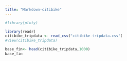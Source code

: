 ```yaml
---
title: "Markdown-citibike"
---
```


```r
#library(ploty)

library(readr)
citibike_tripdata <- read_csv("citibike-tripdata.csv")
#View(citibike_tripdata)

base_fin<- head(citibike_tripdata,1000)
base_fin

```



